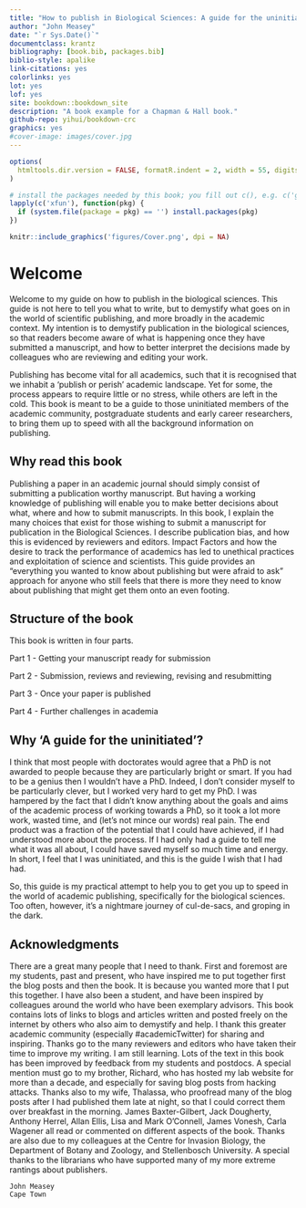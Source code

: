 --- 
title: "How to publish in Biological Sciences: A guide for the uninitiated"
author: "John Measey"
date: "`r Sys.Date()`"
documentclass: krantz
bibliography: [book.bib, packages.bib]
biblio-style: apalike
link-citations: yes
colorlinks: yes
lot: yes
lof: yes
site: bookdown::bookdown_site
description: "A book example for a Chapman & Hall book."
github-repo: yihui/bookdown-crc
graphics: yes
#cover-image: images/cover.jpg
---

```{r setup, include=FALSE}
options(
  htmltools.dir.version = FALSE, formatR.indent = 2, width = 55, digits = 4
)

# install the packages needed by this book; you fill out c(), e.g. c('ggplot2', 'dplyr')
lapply(c('xfun'), function(pkg) {
  if (system.file(package = pkg) == '') install.packages(pkg)
})
```


```{r fig.align='right', echo=FALSE, include=identical(knitr:::pandoc_to(), 'html'), fig.link='http://john.measey.com/'}
knitr::include_graphics('figures/Cover.png', dpi = NA)
```




# Welcome {-}

Welcome to my guide on how to publish in the biological sciences. This guide is not here to tell you what to write, but to demystify what goes on in the world of scientific publishing, and more broadly in the academic context. My intention is to demystify publication in the biological sciences, so that readers become aware of what is happening once they have submitted a manuscript, and how to better interpret the decisions made by colleagues who are reviewing and editing your work.

Publishing has become vital for all academics, such that it is recognised that we inhabit a 'publish or perish' academic landscape. Yet for some, the process appears to require little or no stress, while others are left in the cold. This book is meant to be a guide to those uninitiated members of the academic community, postgraduate students and early career researchers, to bring them up to speed with all the background information on publishing. 

## Why read this book {-}

Publishing a paper in an academic journal should simply consist of submitting a publication worthy manuscript. But having a working knowledge of publishing will enable you to make better decisions about what, where and how to submit manuscripts. In this book, I explain the many choices that exist for those wishing to submit a manuscript for publication in the Biological Sciences. I describe publication bias, and how this is evidenced by reviewers and editors. Impact Factors and how the desire to track the performance of academics has led to unethical practices and exploitation of science and scientists. This guide provides an "everything you wanted to know about publishing but were afraid to ask" approach for anyone who still feels that there is more they need to know about publishing that might get them onto an even footing.

## Structure of the book {-}

This book is written in four parts. 

Part 1 - Getting your manuscript ready for submission

Part 2 - Submission, reviews and reviewing, revising and resubmitting

Part 3 - Once your paper is published

Part 4 - Further challenges in academia

## Why 'A guide for the uninitiated'? {-}

I think that most people with doctorates would agree that a PhD is not awarded to people because they are particularly bright or smart. If you had to be a genius then I wouldn’t have a PhD. Indeed, I don’t consider myself to be particularly clever, but I worked very hard to get my PhD. I was hampered by the fact that I didn’t know anything about the goals and aims of the academic process of working towards a PhD, so it took a lot more work, wasted time, and (let’s not mince our words) real pain. The end product was a fraction of the potential that I could have achieved, if I had understood more about the process. If I had only had a guide to tell me what it was all about, I could have saved myself so much time and energy. In short, I feel that I was uninitiated, and this is the guide I wish that I had had.

So, this guide is my practical attempt to help you to get you up to speed in the world of academic publishing, specifically for the biological sciences. Too often, however, it’s a nightmare journey of cul-de-sacs, and groping in the dark.



## Acknowledgments {-}

There are a great many people that I need to thank. First and foremost are my students, past and present, who have inspired me to put together first the blog posts and then the book. It is because you wanted more that I put this together. I have also been a student, and have been inspired by colleagues around the world who have been exemplary advisors. This book contains lots of links to blogs and articles written and posted freely on the internet by others who also aim to demystify and help. I thank this greater academic community (especially #academicTwitter) for sharing and inspiring. Thanks go to the many reviewers and editors who have taken their time to improve my writing. I am still learning. Lots of the text in this book has been improved by feedback from my students and postdocs. A special mention must go to my brother, Richard, who has hosted my lab website for more than a decade, and especially for saving blog posts from hacking attacks. Thanks also to my wife, Thalassa, who proofread many of the blog posts after I had published them late at night, so that I could correct them over breakfast in the morning. James Baxter-Gilbert, Jack Dougherty, Anthony Herrel, Allan Ellis, Lisa and Mark O’Connell, James Vonesh, Carla Wagener all read or commented on different aspects of the book. Thanks are also due to my colleagues at the Centre for Invasion Biology, the Department of Botany and Zoology, and Stellenbosch University. A special thanks to the librarians who have supported many of my more extreme rantings about publishers.

```{block2, type='flushright', html.tag='p'}
John Measey  
Cape Town
```
